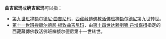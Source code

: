 '''曲吉尼玛'''或'''确吉尼玛'''可以指：
* [[第九世班禅额尔德尼·曲吉尼玛|第九世班禅额尔德尼·曲吉尼玛]]，[[西藏|西藏]][[藏傳佛教|藏傳佛教]][[活佛|活佛]][[班禅额尔德尼|班禅额尔德尼]]第九世转世。
* [[第十一世班禅额尔德尼·根敦曲吉尼玛|第十一世班禅额尔德尼·根敦曲吉尼玛]]，由[[第十四世达赖喇嘛·丹增嘉措|第十四世达赖喇嘛·丹增嘉措]]指定的西藏藏傳佛教活佛班禅额尔德尼第十一世转世。
{{disambig|Cat=四字人名消歧義}}